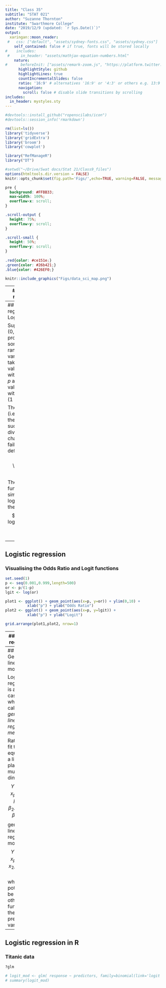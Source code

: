 ```yaml
---
title: "Class 35"
subtitle: "STAT 021"
author: "Suzanne Thornton"
institute: "Swarthmore College"
date: "2019/12/9 (updated: `r Sys.Date()`)"
output:
  xaringan::moon_reader:
 #   css: ["default", "assets/sydney-fonts.css", "assets/sydney.css"]
    self_contained: false # if true, fonts will be stored locally
#    includes:
 #     in_header: "assets/mathjax-equation-numbers.html"
    nature:
#      beforeInit: ["assets/remark-zoom.js", "https://platform.twitter.com/widgets.js"]
      highlightStyle: github
      highlightLines: true
      countIncrementalSlides: false
      ratio: '16:9' # alternatives '16:9' or '4:3' or others e.g. 13:9
      navigation:
        scroll: false # disable slide transitions by scrolling
includes:
  in_header: mystyles.sty
---
```


```r
#devtools::install_github("ropenscilabs/icon")
#devtools::session_info('rmarkdown')

rm(list=ls())
library('tidyverse')
library('gridExtra')
library('broom')
library('cowplot')

library("RefManageR")
library("DT")

#setwd("~/Drive/Swat docs/Stat 21/Class9_files")
options(htmltools.dir.version = FALSE)
knitr::opts_chunk$set(fig.path='Figs/',echo=TRUE, warning=FALSE, message=FALSE)

```

```css
pre {
  background: #FFBB33;
  max-width: 100%;
  overflow-x: scroll;
}

.scroll-output {
  height: 75%;
  overflow-y: scroll;
}

.scroll-small {
  height: 50%;
  overflow-y: scroll;
}
   
.red{color: #ce151e;}
.green{color: #26b421;}
.blue{color: #426EF0;}
```

 
```r
knitr::include_graphics("Figs/data_sci_map.png")
```


---
## Logistic regression 

Logistic regression is basically the same as multiple linear regression with **one difference**: the response variable in logistic regression is binary. 


Thus the assumption we need for inference is no longer that $\espilon$ is Normally distributed but instead is that $\epsilon$ follows a Bernoulli distribution.


Everything else however (e.g. the interpretations of residual plots, the influence of strong multicollinearity, etc) are all the same as with MLR! 


Logistic regression works by using what's called the *logit function*. 


---
## Logistic regression 
### Logit function 

Suppose $p \in (0,1)$ is some probability and some binary random variable, $Y$, takes on the value $Y=1$ with probability $p$ and takes the value $Y=0$ with probability $(1-p)$. 


The **odds ratio** (i.e. the ratio of the chance of a success divided by the chance of a failure) is defined as 
$$OR = \frac{p}{1-p}.$$


The logit function is simply the logarithm of the odds ratio:
$$logit(p) = log\left(\frac{p}{1-p} \right).$$


---
## Logistic regression 
### Visualising the Odds Ratio and Logit functions 

```r
set.seed(1)
p <- seq(0.001,0.999,length=500)
or <- p/(1-p)
lgit <- log(or)

plot1 <- ggplot() + geom_point(aes(x=p, y=or)) + ylim(0,10) + 
          xlab("p") + ylab("Odds Ratio")
plot2 <- ggplot() + geom_point(aes(x=p, y=lgit)) +
          xlab("p") + ylab("Logit")

grid.arrange(plot1,plot2, nrow=1)
```


---
## Logistic regression 

Rather than model the binary response, $Y$, as a linear function of some predictor variables, logistic regression models the probability that $Y=1$ as a linear function of some predictor variables. 

If $Y \sim \text{Bernoulli}(p)$, we know that $E[Y]= 1(p) + 0(1-p) = p$. 


So with $p=Pr[Y=1 \mid x_1, \dots, x_p]$, logistic regression fits the model
$$log\left( \frac{p}{1-p}\right)= \beta_0 + \beta_1 x_1 + \cdots + \beta_p x_p$$
or, equivalently, 
$$p = \frac{1}{1+e^{-\left(\beta_0 + \beta_1 x_1 + \cdots + \beta_p x_p\right)}}.$$

---
## Generalized linear models 

Logistic regression is a special case of what is called *generalized linear regression methods*. 

Rather than fit the equation of a line (or plane in multiple dimensions)
$$Y \mid x_1, \dots, x_p = \beta_0 + \beta_1 x_1 + \beta_2 x_2 + \cdots + \beta_p x_p + \epsilon,$$
generalized linear regression models fit
$$Y \mid x_1, \dots, x_p = f(x_1, x_2, \dots, x_p) + \epsilon$$
where $f$ can potentially be any other function of the predictor variables. 


---
## Logistic regression in R 
### Titanic data 

```r
?glm

# logit_mod <- glm( response ~ predictors, family=binomial(link='logit'), data = mydata)
# summary(logit_mod)
```




  